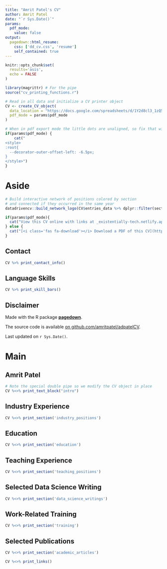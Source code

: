 ```yaml
---
title: "Amrit Patel's CV"
author: Amrit Patel
date: "`r Sys.Date()`"
params:
  pdf_mode:
    value: false
output:
  pagedown::html_resume:
    css: ['dd_cv.css', 'resume']
    self_contained: true
---
```


```r
knitr::opts_chunk$set(
  results='asis', 
  echo = FALSE
)

library(magrittr) # For the pipe
source("cv_printing_functions.r")

# Read in all data and initialize a CV printer object
CV <- create_CV_object(
  data_location = "https://docs.google.com/spreadsheets/d/1Y2d8cl3_1zQ5-CzmKtn47VlLdQUYCqY2KfrMMWwn97g",  
  pdf_mode = params$pdf_mode
)

```


```r
# When in pdf export mode the little dots are unaligned, so fix that with some conditional CSS.
if(params$pdf_mode) {
    cat("
<style>
:root{
  --decorator-outer-offset-left: -6.5px;
}
</style>")
}
```


Aside
================================================================================

```r
# Build interactive network of positions colored by section
# and connected if they occurred in the same year
datadrivencv::build_network_logo(CV$entries_data %>% dplyr::filter(section != "training", section != "research_positions"))
```


```r
if(params$pdf_mode){
  cat("View this CV online with links at _existentially-tech.netlify.app/cv.html_")
} else {
  cat("[<i class='fas fa-download'></i> Download a PDF of this CV](https://github.com/amritpatel/adpatelCV/raw/master/adpatel_cv.pdf)")
}
```

Contact {#contact}
--------------------------------------------------------------------------------

```r
CV %>% print_contact_info()
```



Language Skills {#skills}
--------------------------------------------------------------------------------

```r
CV %>% print_skill_bars()
```



Disclaimer {#disclaimer}
--------------------------------------------------------------------------------

Made with the R package [**pagedown**](https://github.com/rstudio/pagedown). 

The source code is available [on github.com/amritpatel/adpatelCV](https://github.com/amritpatel/adpatelCV).

Last updated on `r Sys.Date()`.



Main
================================================================================

Amrit Patel {#title}
--------------------------------------------------------------------------------

```r
# Note the special double pipe so we modify the CV object in place
CV %<>% print_text_block("intro") 
```



Industry Experience {data-icon=suitcase}
--------------------------------------------------------------------------------

<!-- ::: aside
```r
CV %<>% print_text_block('work_experience_aside')
```
::: -->

```r
CV %<>% print_section('industry_positions')
```

Education {data-icon=graduation-cap data-concise=true}
--------------------------------------------------------------------------------

```r
CV %<>% print_section('education')
```

<!-- Research Experience {data-icon=laptop}
--------------------------------------------------------------------------------
-->

<!-- ::: aside
```r
CV %<>% print_text_block('research_experience_aside')
```
::: -->

<!--```{r}
CV %<>% print_section('research_positions')
```
-->


Teaching Experience {data-icon=chalkboard-teacher}
--------------------------------------------------------------------------------

```r
CV %<>% print_section('teaching_positions')
```



Selected Data Science Writing {data-icon=chart-line}
--------------------------------------------------------------------------------

```r
CV %<>% print_section('data_science_writings')
```



Work-Related Training {data-icon=certificate}
--------------------------------------------------------------------------------

```r
CV %<>% print_section('training')
```



Selected Publications {data-icon=book}
--------------------------------------------------------------------------------

```r
CV %<>% print_section('academic_articles')
```



```r
CV %<>% print_links()
```

